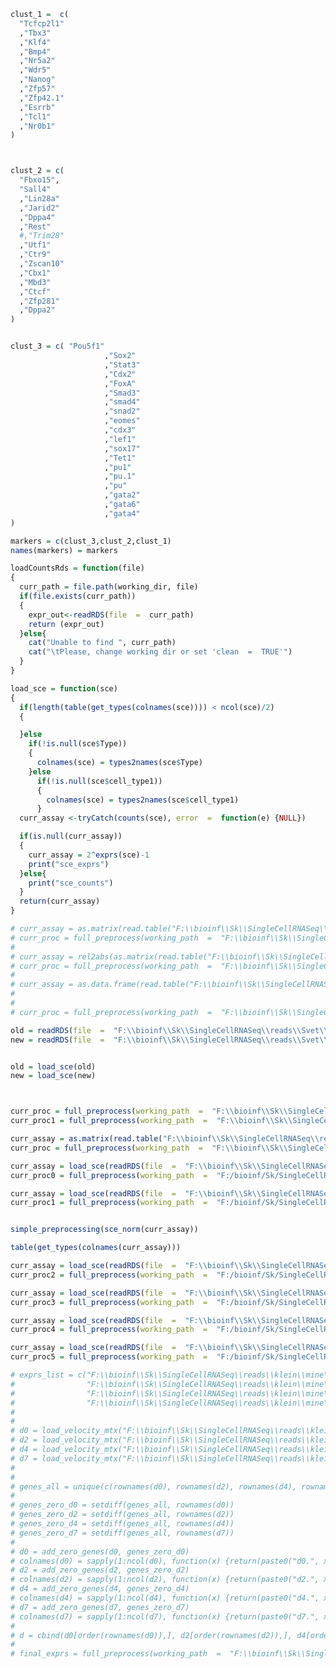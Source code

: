 
```{r}
clust_1 =  c(
  "Tcfcp2l1"
  ,"Tbx3"
  ,"Klf4"
  ,"Bmp4"
  ,"Nr5a2"
  ,"Wdr5"
  ,"Nanog"
  ,"Zfp57"
  ,"Zfp42.1"
  ,"Esrrb"
  ,"Tcl1"
  ,"Nr0b1"
)



clust_2 = c(
  "Fbxo15",
  "Sall4"
  ,"Lin28a"
  ,"Jarid2"
  ,"Dppa4"
  ,"Rest"
  #,"Trim28"
  ,"Utf1"
  ,"Ctr9"
  ,"Zscan10"
  ,"Cbx1"
  ,"Mbd3"
  ,"Ctcf"
  ,"Zfp281"
  ,"Dppa2"
)


clust_3 = c( "Pou5f1"
                     ,"Sox2"
                     ,"Stat3"
                     ,"Cdx2"
                     ,"FoxA"
                     ,"Smad3"
                     ,"smad4"
                     ,"snad2"
                     ,"eomes"
                     ,"cdx3"
                     ,"lef1"
                     ,"sox17"
                     ,"Tet1"
                     ,"pu1"
                     ,"pu.1"
                     ,"pu"
                     ,"gata2"
                     ,"gata6"
                     ,"gata4"
)

markers = c(clust_3,clust_2,clust_1)
names(markers) = markers
```

```{r}
loadCountsRds = function(file)
{
  curr_path = file.path(working_dir, file)
  if(file.exists(curr_path))
  {
    expr_out<-readRDS(file  =  curr_path)
    return (expr_out)
  }else{
    cat("Unable to find ", curr_path)
    cat("\tPlease, change working dir or set 'clean  =  TRUE'")
  }
}

load_sce = function(sce)
{
  if(length(table(get_types(colnames(sce)))) < ncol(sce)/2)
  {

  }else
    if(!is.null(sce$Type))
    {
      colnames(sce) = types2names(sce$Type)
    }else
      if(!is.null(sce$cell_type1))
      {
        colnames(sce) = types2names(sce$cell_type1)
      }
  curr_assay <-tryCatch(counts(sce), error  =  function(e) {NULL})

  if(is.null(curr_assay))
  {
    curr_assay = 2^exprs(sce)-1
    print("sce_exprs")
  }else{
    print("sce_counts")
  }
  return(curr_assay)
}

# curr_assay = as.matrix(read.table("F:\\bioinf\\Sk\\SingleCellRNASeq\\reads\\NanoString\\expressionTableDedupQC.csv"))
# curr_proc = full_preprocess(working_path  =  "F:\\bioinf\\Sk\\SingleCellRNASeq\\reads\\NanoString\\", counts_mtx  =  curr_assay, markers  =  markers, clean  =  T, impute  =  T)
# 
# curr_assay = rel2abs(as.matrix(read.table("F:\\bioinf\\Sk\\SingleCellRNASeq\\reads\\idc.tpm.txt")))
# curr_proc = full_preprocess(working_path  =  "F:\\bioinf\\Sk\\SingleCellRNASeq\\reads\\", counts_mtx  =  curr_assay, markers  =  markers, clean  =  T)
# 
# curr_assay = as.data.frame(read.table("F:\\bioinf\\Sk\\SingleCellRNASeq\\reads\\SC3\\patient1-raw.txt", header = TRUE, sep  =  "\t"))
# 
# 
# curr_proc = full_preprocess(working_path  =  "F:\\bioinf\\Sk\\SingleCellRNASeq\\reads\\", counts_mtx  =  curr_assay, markers  =  markers, clean  =  T)

old = readRDS(file  =  "F:\\bioinf\\Sk\\SingleCellRNASeq\\reads\\Svet\\old.rds")
new = readRDS(file  =  "F:\\bioinf\\Sk\\SingleCellRNASeq\\reads\\Svet\\new.rds")


old = load_sce(old)
new = load_sce(new)



curr_proc = full_preprocess(working_path  =  "F:\\bioinf\\Sk\\SingleCellRNASeq\\reads\\Svet\\", counts_mtx  =  old, markers  =  markers, clean  =  T)
curr_proc1 = full_preprocess(working_path  =  "F:\\bioinf\\Sk\\SingleCellRNASeq\\reads\\Svet\\", counts_mtx  =  new, markers  =  markers, clean  =  T)

curr_assay = as.matrix(read.table("F:\\bioinf\\Sk\\SingleCellRNASeq\\reads\\idc.counts.txt"))
curr_proc = full_preprocess(working_path  =  "F:\\bioinf\\Sk\\SingleCellRNASeq\\reads\\", counts_mtx  =  curr_assay, markers  =  markers, clean  =  T)

curr_assay = load_sce(readRDS(file  =  "F:\\bioinf\\Sk\\SingleCellRNASeq\\outer\\biase.rds"))
curr_proc0 = full_preprocess(working_path  =  "F:/bioinf/Sk/SingleCellRNASeq/outer/biase/", counts_mtx  =  curr_assay, markers  =  markers, clean  =  T)

curr_assay = load_sce(readRDS(file  =  "F:\\bioinf\\Sk\\SingleCellRNASeq\\outer\\deng-reads.rds"))
curr_proc1 = full_preprocess(working_path  =  "F:/bioinf/Sk/SingleCellRNASeq/outer/deng-reads/", counts_mtx  =  curr_assay, markers  =  markers, clean  =  T)


simple_preprocessing(sce_norm(curr_assay))

table(get_types(colnames(curr_assay)))

curr_assay = load_sce(readRDS(file  =  "F:\\bioinf\\Sk\\SingleCellRNASeq\\outer\\fan.rds"))
curr_proc2 = full_preprocess(working_path  =  "F:/bioinf/Sk/SingleCellRNASeq/outer/fan/", counts_mtx  =  curr_assay, markers  =  markers, clean  =  T)

curr_assay = load_sce(readRDS(file  =  "F:\\bioinf\\Sk\\SingleCellRNASeq\\outer\\goolam.rds"))
curr_proc3 = full_preprocess(working_path  =  "F:/bioinf/Sk/SingleCellRNASeq/outer/goolam/", counts_mtx  =  curr_assay, markers  =  markers, clean  =  T)

curr_assay = load_sce(readRDS(file  =  "F:\\bioinf\\Sk\\SingleCellRNASeq\\outer\\klein.rds"))
curr_proc4 = full_preprocess(working_path  =  "F:/bioinf/Sk/SingleCellRNASeq/outer/klein/", counts_mtx  =  curr_assay, markers  =  markers, clean  =  T)

curr_assay = load_sce(readRDS(file  =  "F:\\bioinf\\Sk\\SingleCellRNASeq\\outer\\kolodziejczyk.rds"))
curr_proc5 = full_preprocess(working_path  =  "F:/bioinf/Sk/SingleCellRNASeq/outer/kolodziejczyk/", counts_mtx  =  curr_assay, markers  =  markers, clean  =  T)

```


```{r}
# exprs_list = c("F:\\bioinf\\Sk\\SingleCellRNASeq\\reads\\klein\\mine\\SRR1784310\\cell.counts.matrices.rds",
#                "F:\\bioinf\\Sk\\SingleCellRNASeq\\reads\\klein\\mine\\SRR1784313\\cell.counts.matrices.rds",
#                "F:\\bioinf\\Sk\\SingleCellRNASeq\\reads\\klein\\mine\\SRR1784314\\cell.counts.matrices.rds",
#                "F:\\bioinf\\Sk\\SingleCellRNASeq\\reads\\klein\\mine\\SRR1784315\\cell.counts.matrices.rds")
# 
# 
# d0 = load_velocity_mtx("F:\\bioinf\\Sk\\SingleCellRNASeq\\reads\\klein\\mine\\SRR1784310\\cell.counts.matrices.rds")
# d2 = load_velocity_mtx("F:\\bioinf\\Sk\\SingleCellRNASeq\\reads\\klein\\mine\\SRR1784313\\cell.counts.matrices.rds")
# d4 = load_velocity_mtx("F:\\bioinf\\Sk\\SingleCellRNASeq\\reads\\klein\\mine\\SRR1784314\\cell.counts.matrices.rds")
# d7 = load_velocity_mtx("F:\\bioinf\\Sk\\SingleCellRNASeq\\reads\\klein\\mine\\SRR1784315\\cell.counts.matrices.rds")
# 
# 
# genes_all = unique(c(rownames(d0), rownames(d2), rownames(d4), rownames(d7)))
# 
# genes_zero_d0 = setdiff(genes_all, rownames(d0))
# genes_zero_d2 = setdiff(genes_all, rownames(d2))
# genes_zero_d4 = setdiff(genes_all, rownames(d4))
# genes_zero_d7 = setdiff(genes_all, rownames(d7))
# 
# d0 = add_zero_genes(d0, genes_zero_d0)
# colnames(d0) = sapply(1:ncol(d0), function(x) {return(paste0("d0.", x))})
# d2 = add_zero_genes(d2, genes_zero_d2)
# colnames(d2) = sapply(1:ncol(d2), function(x) {return(paste0("d2.", x))})
# d4 = add_zero_genes(d4, genes_zero_d4)
# colnames(d4) = sapply(1:ncol(d4), function(x) {return(paste0("d4.", x))})
# d7 = add_zero_genes(d7, genes_zero_d7)
# colnames(d7) = sapply(1:ncol(d7), function(x) {return(paste0("d7.", x))})
# 
# d = cbind(d0[order(rownames(d0)),], d2[order(rownames(d2)),], d4[order(rownames(d4)),], d7[order(rownames(d7)),])
# 
# final_exprs = full_preprocess(working_path  =  "F:\\bioinf\\Sk\\SingleCellRNASeq\\reads\\klein\\mine", counts_mtx  =  d, clean  =  T, markers  =  markers)

```
